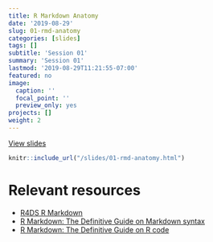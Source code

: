 ```yaml
---
title: R Markdown Anatomy
date: '2019-08-29'
slug: 01-rmd-anatomy
categories: [slides]
tags: []
subtitle: 'Session 01'
summary: 'Session 01'
lastmod: '2019-08-29T11:21:55-07:00'
featured: no
image:
  caption: ''
  focal_point: ''
  preview_only: yes
projects: []
weight: 2
---
```


[View slides](/slides/01-rmd-anatomy.html)

```r
knitr::include_url("/slides/01-rmd-anatomy.html")
```

# Relevant resources

+ [R4DS R Markdown](https://r4ds.had.co.nz/r-markdown.html)
+ [R Markdown: The Definitive Guide on Markdown syntax](https://bookdown.org/yihui/rmarkdown/markdown-syntax.html)
+ [R Markdown: The Definitive Guide on R code](https://bookdown.org/yihui/rmarkdown/r-code.html)
